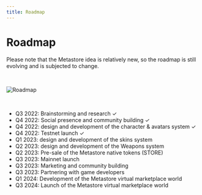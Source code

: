 ```yaml
---
title: Roadmap
---
```



<Bleed>

# Roadmap

<p>
  Please note that the Metastore idea is relatively new, so the roadmap is still
  evolving and is subjected to change.
</p>

<br />

![Roadmap](../public/roadmap.png)

<br />

- Q3 2022: Brainstorming and research ✓
- Q4 2022: Social presence and community building ✓
- Q4 2022: design and development of the character & avatars system ✓
- Q4 2022: Testnet launch ✓
- Q1 2023: design and development of the skins system
- Q2 2023: design and development of the Weapons system
- Q2 2023: Pre-sale of the Metastore native tokens (STORE)
- Q3 2023: Mainnet launch
- Q3 2023: Marketing and community building
- Q3 2023: Partnering with game developers
- Q1 2024: Development of the Metastore virtual marketplace world
- Q3 2024: Launch of the Metastore virtual marketplace world

</Bleed>
